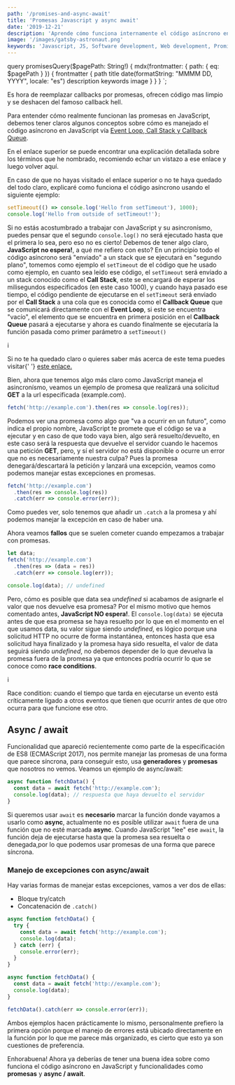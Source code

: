 ```yaml
---
path: '/promises-and-async-await'
title: 'Promesas Javascript y async await'
date: '2019-12-21'
description: 'Aprende cómo funciona internamente el código asíncrono en Javascript y como manejar este con funcionalidades modernas como promesas y async await.'
image: '/images/gatsby-astronaut.png'
keywords: 'Javascript, JS, Software development, Web development, Promises, Promises Javascript, ES6 Promises, async await'
---
```



  query promisesQuery($pagePath: String!) {
    mdx(frontmatter: { path: { eq: $pagePath } }) {
      frontmatter {
        path
        title
        date(formatString: "MMMM DD, YYYY", locale: "es")
        description
        keywords
        image
      }
    }
  }
`;

Es hora de reemplazar callbacks por promesas, ofrecen código mas limpio y se deshacen del famoso callback hell.

Para entender cómo realmente funcionan las promesas en JavaScript, debemos tener claros algunos conceptos
sobre cómo es manejado el código asíncrono en JavaScript vía [Event Loop, Call Stack y Callback Queue](https://www.youtube.com/watch?v=8aGhZQkoFbQ).

En el enlace superior se puede encontrar una explicación detallada sobre los términos que he nombrado, recomiendo echar un vistazo a ese enlace y luego volver aquí.

En caso de que no hayas visitado el enlace superior o no te haya quedado del todo claro, explicaré como funciona el código asíncrono usando el siguiente ejemplo:

```js
setTimeout(() => console.log('Hello from setTimeout'), 1000);
console.log('Hello from outside of setTimeout!');
```

Si no estás acostumbrado a trabajar con JavaScript y su asincronísmo, puedes pensar que el segundo `console.log()` no será ejecutado hasta que el primera lo sea, pero eso no es cierto! Debemos de tener algo claro, **JavaScript no espera!**, a qué me refiero con esto? En un principio todo el código asíncrono será "enviado" a un stack que se ejecutará en "segundo plano", tomemos como ejemplo el `setTimeout` de el código que he usado como ejemplo,
en cuanto sea leído ese código, el `setTimeout` será enviado a un stack conocido como el **Call Stack**, este se encargará de esperar los milisegundos especificados (en este caso 1000), y cuando haya pasado ese tiempo, el código pendiente de ejecutarse en el `setTimeout` será enviado por el **Call Stack** a una cola que es conocida como el **Callback Queue** que se comunicará directamente con el **Event Loop**, si este se encuentra "vacío", el elemento que se encuentra en primera posición en el **Callback Queue** pasará a ejecutarse y ahora es cuando finalmente se ejecutaría la función pasada como primer parámetro a `setTimeout()`

<div class="info">
  <span>i</span>
  <p>
    Si no te ha quedado claro o quieres saber más acerca de este tema puedes
    visitar{' '}
    <a href="https://www.youtube.com/watch?v=8aGhZQkoFbQ">este enlace.</a>
  </p>
</div>

Bien, ahora que tenemos algo más claro como JavaScript maneja el asincronísmo, veamos un ejemplo de promesa que realizará una solicitud **GET** a la url especificada (example.com).

```js
fetch('http://example.com').then(res => console.log(res));
```

Podemos ver una promesa como algo que "va a ocurrir en un futuro", como indica el propio nombre, JavaScript te promete que el código se va a ejecutar y en caso de que todo vaya bien, algo será resuelto/devuelto, en este caso será la respuesta que devuelve el servidor cuando le hacemos una petición **GET**, pero, y sí el servidor no está disponible o ocurre un error que no es necesariamente nuestra culpa? Pues la promesa denegará/descartará la petición y lanzará una excepción, veamos como podemos manejar estas excepciones en promesas.

```js
fetch('http://example.com')
  .then(res => console.log(res))
  .catch(err => console.error(err));
```

Como puedes ver, solo tenemos que añadir un `.catch` a la promesa y ahí podemos manejar la excepción en caso de haber una.

Ahora veamos **fallos** que se suelen cometer cuando empezamos a trabajar con promesas.

```js
let data;
fetch('http://example.com')
  .then(res => (data = res))
  .catch(err => console.log(err));

console.log(data); // undefined
```

Pero, cómo es posible que data sea _undefined_ si acabamos de asignarle el valor que nos devuelve esa promesa? Por el mismo motivo que hemos comentado antes, **JavaScript NO espera!**. El `console.log(data)` se ejecuta antes de que esa promesa se haya resuelto por lo
que en el momento en el que usamos data, su valor sigue siendo _undefined_, es lógico porque una solicitud HTTP no ocurre de forma instantánea, entonces hasta que esa solicitud haya finalizado y la promesa haya sido resuelta, el valor de data seguirá siendo _undefined_,
no debemos depender de lo que devuelva la promesa fuera de la promesa ya que entonces podría ocurrir lo que se conoce como **race conditions**.

<div class="info">
  <span>i</span>
  <p>
    Race condition: cuando el tiempo que tarda en ejecutarse un evento está
    críticamente ligado a otros eventos que tienen que ocurrir antes de que otro
    ocurra para que funcione ese otro.
  </p>
</div>

## Async / await

Funcionalidad que apareció recientemente como parte de la especificación de ES8 (ECMAScript 2017), nos permite manejar las promesas de una forma que parece síncrona, para conseguir esto, usa **generadores** y **promesas** que nosotros no vemos. Veamos un ejemplo de async/await:

```js
async function fetchData() {
  const data = await fetch('http://example.com');
  console.log(data); // respuesta que haya devuelto el servidor
}
```

Si queremos usar `await` es **necesario** marcar la función donde vayamos a usarlo como **async**, actualmente no es posible utilizar `await` fuera de una función que no esté marcada **async**. Cuando JavaScript "lee" ese `await`, la función deja de ejecutarse hasta que la promesa sea resuelta o denegada,por lo que podemos usar promesas de una forma que parece síncrona.

### Manejo de excepciones con async/await

Hay varias formas de manejar estas excepciones, vamos a ver dos de ellas:

- Bloque try/catch
- Concatenación de `.catch()`

```js
async function fetchData() {
  try {
    const data = await fetch('http://example.com');
    console.log(data);
  } catch (err) {
    console.error(err);
  }
}
```

```js
async function fetchData() {
  const data = await fetch('http://example.com');
  console.log(data);
}

fetchData().catch(err => console.error(err));
```

Ambos ejemplos hacen prácticamente lo mismo, personalmente prefiero la primera opción porque el manejo de errores está ubicado directamente en la función por lo que me parece más organizado, es cierto que esto ya son cuestiones de preferencia.

Enhorabuena! Ahora ya deberías de tener una buena idea sobre como funciona el código asíncrono en JavaScript y funcionalidades como **promesas** y **async / await**.
